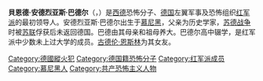 {{Multiple issues|
{{unreferenced|time=2019-09-10T22:58:02+00:00}}
{{Expand language|1=en|2=de|time=2022-05-20T14:09:09+00:00}}
}}
{{Infobox person
|birth_name    = Berndt Andreas Baader
|birth_date    = {{birth date|1943|5|6|df=y}}
|birth_place   = {{flagicon|Nazi Germany}} [[納粹德國|納粹德國]][[慕尼黑|慕尼黑]]
|death_date    = {{death date and age|1977|10|18|1943|5|6|df=y}}
|death_place   = {{FRG}}[[司徒加特|司徒加特]]
|alma_mater    =
|image         = 
|caption       = 
|other_names   =
|movement      =
|organization  = [[紅軍派|紅軍派]]
|monuments     =
|awards        =
|religion      =
|influences    =
|influenced    =
|footnotes     =
}}
'''貝恩德·安德烈亚斯·巴德尔'''（{{lang-de|Berndt Andreas Baader}}，{{bd|1943年|5月6日|1977年|10月18日}}）是[[西德|西德]]恐怖分子、[[德国|德国]]左翼军事及恐怖组织[[红军派|红军派]]的最初领导人。安德烈亚斯·巴德尔出生于[[慕尼黑|慕尼黑]]，父亲为历史学家，[[苏德战争|苏德战争]]时被[[苏联|苏联]]俘获后未返回德国。巴德由其母亲和祖母养大。巴德尔高中辍学，是红军派中少数未上过大学的成员。[[古德伦·恩斯林|古德伦·恩斯林]]为其女友。

{{红军派成员}}

{{Authority control}}
{{DEFAULTSORT:Baader, Andreas}}
[[Category:德國縱火犯|Category:德國縱火犯]]
[[Category:德国籍恐怖分子|Category:德国籍恐怖分子]]
[[Category:红军派成员|Category:红军派成员]]
[[Category:慕尼黑人|Category:慕尼黑人]]
[[Category:共产恐怖主义人物|Category:共产恐怖主义人物]]